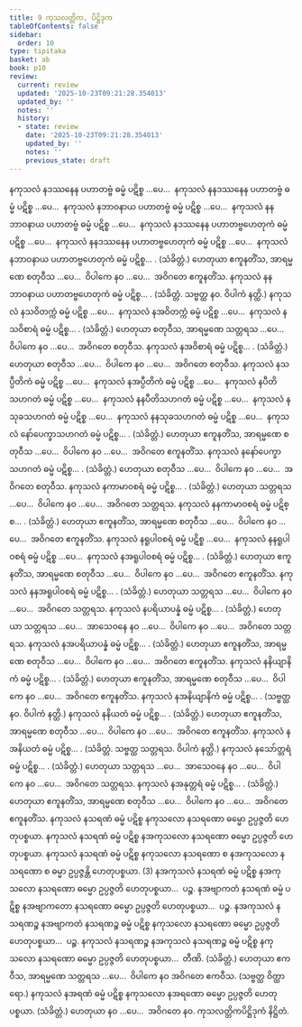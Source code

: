 ```yaml
---
title: 9 ကုသလတ္တိက, ပိဋ္ဌိဒုက
tableOfContents: false
sidebar:
  order: 10
type: tipitaka
basket: ab
book: p10
review:
  current: review
  updated: '2025-10-23T09:21:28.354013'
  updated_by: ''
  notes: ''
  history:
  - state: review
    date: '2025-10-23T09:21:28.354013'
    updated_by: ''
    notes: ''
    previous_state: draft
---
```



<ReviewStatus review={frontmatter.review} showDetails={true} />

<HypothesisAnnotation frontmatter={frontmatter} />

<DynamicBreadcrumb />

<Division number="42" book="p10" e="ch" v="40" p="129">

<Paragraph number="92" book="p10">
နကုသလံ နဒဿနေန ပဟာတဗ္ဗံ ဓမ္မံ ပဋိစ္စ …ပေ…  နကုသလံ နနဒဿနေန ပဟာတဗ္ဗံ ဓမ္မံ ပဋိစ္စ …ပေ…  နကုသလံ နဘာဝနာယ ပဟာတဗ္ဗံ ဓမ္မံ ပဋိစ္စ …ပေ…  နကုသလံ နနဘာဝနာယ ပဟာတဗ္ဗံ ဓမ္မံ ပဋိစ္စ …ပေ…  နကုသလံ နဒဿနေန ပဟာတဗ္ဗဟေတုကံ ဓမ္မံ ပဋိစ္စ …ပေ…  နကုသလံ နနဒဿနေန ပဟာတဗ္ဗဟေတုကံ ဓမ္မံ ပဋိစ္စ …ပေ…  နကုသလံ နဘာဝနာယ ပဟာတဗ္ဗဟေတုကံ ဓမ္မံ ပဋိစ္စ… . (သံခိတ္တံ.) ဟေတုယာ ဧကူနတိံသ, အာရမ္မဏေ စတုဝီသ …ပေ…  ဝိပါကေ နဝ …ပေ…  အဝိဂတေ ဧကူနတိံသ.
</Paragraph>

<Paragraph number="93" book="p10">
နကုသလံ နနဘာဝနာယ ပဟာတဗ္ဗဟေတုကံ ဓမ္မံ ပဋိစ္စ… . (သံခိတ္တံ. သဗ္ဗတ္ထ နဝ. ဝိပါကံ နတ္ထိ.)
</Paragraph>

</Division>
<Division number="43" book="p10" e="ch" v="40" p="129">

<Paragraph number="94" book="p10">
နကုသလံ နသဝိတက္ကံ ဓမ္မံ ပဋိစ္စ …ပေ…  နကုသလံ နအဝိတက္ကံ ဓမ္မံ ပဋိစ္စ …ပေ…  နကုသလံ နသဝိစာရံ ဓမ္မံ ပဋိစ္စ… . (သံခိတ္တံ.) ဟေတုယာ စတုဝီသ, အာရမ္မဏေ သတ္တရသ …ပေ…  ဝိပါကေ နဝ …ပေ…  အဝိဂတေ စတုဝီသ.
</Paragraph>

<Paragraph number="95" book="p10">
နကုသလံ နအဝိစာရံ ဓမ္မံ ပဋိစ္စ… . (သံခိတ္တံ.) ဟေတုယာ စတုဝီသ …ပေ…  ဝိပါကေ နဝ …ပေ…  အဝိဂတေ စတုဝီသ.
</Paragraph>

</Division>
<Division number="44" book="p10" e="ch" v="40" p="130">

<Paragraph number="96" book="p10">
နကုသလံ နသပ္ပီတိကံ ဓမ္မံ ပဋိစ္စ …ပေ…  နကုသလံ နအပ္ပီတိကံ ဓမ္မံ ပဋိစ္စ …ပေ…  နကုသလံ နပီတိသဟဂတံ ဓမ္မံ ပဋိစ္စ …ပေ…  နကုသလံ နနပီတိသဟဂတံ ဓမ္မံ ပဋိစ္စ …ပေ…  နကုသလံ နသုခသဟဂတံ ဓမ္မံ ပဋိစ္စ …ပေ…  နကုသလံ နနသုခသဟဂတံ ဓမ္မံ ပဋိစ္စ …ပေ…  နကုသလံ နော်ပေက္ခာသဟဂတံ ဓမ္မံ ပဋိစ္စ… . (သံခိတ္တံ.) ဟေတုယာ ဧကူနတိံသ, အာရမ္မဏေ စတုဝီသ …ပေ…  ဝိပါကေ နဝ …ပေ…  အဝိဂတေ ဧကူနတိံသ.
</Paragraph>

<Paragraph number="97" book="p10">
နကုသလံ နနော်ပေက္ခာသဟဂတံ ဓမ္မံ ပဋိစ္စ… . (သံခိတ္တံ.) ဟေတုယာ စတုဝီသ …ပေ…  ဝိပါကေ နဝ …ပေ…  အဝိဂတေ စတုဝီသ.
</Paragraph>

</Division>
<Division number="45" book="p10" e="ch" v="40" p="130">

<Paragraph number="98" book="p10">
နကုသလံ နကာမာဝစရံ ဓမ္မံ ပဋိစ္စ… . (သံခိတ္တံ.) ဟေတုယာ သတ္တရသ …ပေ…  ဝိပါကေ နဝ …ပေ…  အဝိဂတေ သတ္တရသ.
</Paragraph>

<Paragraph number="99" book="p10">
နကုသလံ နနကာမာဝစရံ ဓမ္မံ ပဋိစ္စ… . (သံခိတ္တံ.) ဟေတုယာ ဧကူနတိံသ, အာရမ္မဏေ စတုဝီသ …ပေ…  ဝိပါကေ နဝ …ပေ…  အဝိဂတေ ဧကူနတိံသ.
</Paragraph>

</Division>
<Division number="46" book="p10" e="ch" v="40" p="130">

<Paragraph number="100" book="p10">
နကုသလံ နရူပါဝစရံ ဓမ္မံ ပဋိစ္စ …ပေ…  နကုသလံ နနရူပါဝစရံ ဓမ္မံ ပဋိစ္စ …ပေ…  နကုသလံ နအရူပါဝစရံ ဓမ္မံ ပဋိစ္စ… . (သံခိတ္တံ.) ဟေတုယာ ဧကူနတိံသ, အာရမ္မဏေ စတုဝီသ …ပေ…  ဝိပါကေ နဝ …ပေ…  အဝိဂတေ ဧကူနတိံသ.
</Paragraph>

<Paragraph number="101" book="p10">
နကုသလံ နနအရူပါဝစရံ ဓမ္မံ ပဋိစ္စ… . (သံခိတ္တံ.) ဟေတုယာ သတ္တရသ …ပေ…  ဝိပါကေ နဝ …ပေ…  အဝိဂတေ သတ္တရသ.
</Paragraph>

</Division>
<Division number="47" book="p10" e="ch" v="40" p="130">

<Paragraph number="102" book="p10">
နကုသလံ နပရိယာပန္နံ ဓမ္မံ ပဋိစ္စ… . (သံခိတ္တံ.) ဟေတုယာ သတ္တရသ …ပေ…  အာသေဝနေ နဝ …ပေ…  ဝိပါကေ နဝ …ပေ…  အဝိဂတေ သတ္တရသ.
</Paragraph>

<Paragraph number="103" book="p10">
နကုသလံ နအပရိယာပန္နံ ဓမ္မံ ပဋိစ္စ… . (သံခိတ္တံ.) ဟေတုယာ ဧကူနတိံသ, အာရမ္မဏေ စတုဝီသ …ပေ…  ဝိပါကေ နဝ …ပေ…  အဝိဂတေ ဧကူနတိံသ.
</Paragraph>

</Division>
<Division number="48" book="p10" e="ch" v="40" p="130">

<Paragraph number="104" book="p10">
နကုသလံ နနိယျာနိကံ ဓမ္မံ ပဋိစ္စ… . (သံခိတ္တံ.) ဟေတုယာ ဧကူနတိံသ, အာရမ္မဏေ စတုဝီသ …ပေ…  ဝိပါကေ နဝ …ပေ…  အဝိဂတေ ဧကူနတိံသ.
</Paragraph>

<Paragraph number="105" book="p10">
နကုသလံ နအနိယျာနိကံ ဓမ္မံ ပဋိစ္စ… . (သဗ္ဗတ္ထ နဝ. ဝိပါကံ နတ္ထိ.)
</Paragraph>

</Division>
<Division number="49" book="p10" e="ch" v="40" p="130">

<Paragraph number="106" book="p10">
နကုသလံ နနိယတံ ဓမ္မံ ပဋိစ္စ… . (သံခိတ္တံ.) ဟေတုယာ ဧကူနတိံသ, အာရမ္မဏေ စတုဝီသ …ပေ…  ဝိပါကေ နဝ …ပေ…  အဝိဂတေ ဧကူနတိံသ.
</Paragraph>

<Paragraph number="107" book="p10">
နကုသလံ နအနိယတံ ဓမ္မံ ပဋိစ္စ… . (သံခိတ္တံ. သဗ္ဗတ္ထ သတ္တရသ. ဝိပါကံ နတ္ထိ.)
</Paragraph>

</Division>
<Division number="50" book="p10" e="ch" v="40" p="130">

<Paragraph number="108" book="p10">
နကုသလံ နသော်တ္တရံ ဓမ္မံ ပဋိစ္စ… . (သံခိတ္တံ.) ဟေတုယာ သတ္တရသ …ပေ…  အာသေဝနေ နဝ …ပေ…  ဝိပါကေ နဝ …ပေ…  အဝိဂတေ သတ္တရသ.
</Paragraph>

<Paragraph number="109" book="p10">
နကုသလံ နအနုတ္တရံ ဓမ္မံ ပဋိစ္စ… . (သံခိတ္တံ.) ဟေတုယာ ဧကူနတိံသ, အာရမ္မဏေ စတုဝီသ …ပေ…  ဝိပါကေ နဝ …ပေ…  အဝိဂတေ ဧကူနတိံသ.
</Paragraph>

</Division>
<Division number="51" book="p10" e="ch" v="40" p="130">

<Paragraph number="110" book="p10">
နကုသလံ နသရဏံ ဓမ္မံ ပဋိစ္စ နကုသလော နသရဏော ဓမ္မော ဥပ္ပဇ္ဇတိ ဟေတုပစ္စယာ. နကုသလံ နသရဏံ ဓမ္မံ ပဋိစ္စ နအကုသလော နသရဏော ဓမ္မော ဥပ္ပဇ္ဇတိ ဟေတုပစ္စယာ. နကုသလံ နသရဏံ ဓမ္မံ ပဋိစ္စ နကုသလော နသရဏော စ နအကုသလော နသရဏော စ ဓမ္မာ ဥပ္ပဇ္ဇန္တိ ဟေတုပစ္စယာ. (3)
</Paragraph>

<Paragraph number="111" book="p10">
နအကုသလံ နသရဏံ ဓမ္မံ ပဋိစ္စ နအကုသလော နသရဏော ဓမ္မော ဥပ္ပဇ္ဇတိ ဟေတုပစ္စယာ…  ပဉ္စ.
</Paragraph>

<Paragraph number="112" book="p10">
နအဗျာကတံ နသရဏံ ဓမ္မံ ပဋိစ္စ နအဗျာကတော နသရဏော ဓမ္မော ဥပ္ပဇ္ဇတိ ဟေတုပစ္စယာ…  ပဉ္စ.
</Paragraph>

<Paragraph number="113" book="p10">
နအကုသလံ နသရဏဉ္စ နအဗျာကတံ နသရဏဉ္စ ဓမ္မံ ပဋိစ္စ နကုသလော နသရဏော ဓမ္မော ဥပ္ပဇ္ဇတိ ဟေတုပစ္စယာ…  ပဉ္စ.
</Paragraph>

<Paragraph number="114" book="p10">
နကုသလံ နသရဏဉ္စ နအကုသလံ နသရဏဉ္စ ဓမ္မံ ပဋိစ္စ နကုသလော နသရဏော ဓမ္မော ဥပ္ပဇ္ဇတိ ဟေတုပစ္စယာ…  တီဏိ. (သံခိတ္တံ.)
</Paragraph>

<Paragraph number="115" book="p10">
ဟေတုယာ ဧကဝီသ, အာရမ္မဏေ သတ္တရသ …ပေ…  ဝိပါကေ နဝ အဝိဂတေ ဧကဝီသ. (သဗ္ဗတ္ထ ဝိတ္ထာရော.)
</Paragraph>

<Paragraph number="116" book="p10">
နကုသလံ နအရဏံ ဓမ္မံ ပဋိစ္စ နကုသလော နအရဏော ဓမ္မော ဥပ္ပဇ္ဇတိ ဟေတုပစ္စယာ. (သံခိတ္တံ.) ဟေတုယာ နဝ …ပေ…  အဝိဂတေ နဝ.

</Paragraph>
</Division>

<Paragraph number="117" type="center" book="p10">
ကုသလတ္တိကပိဋ္ဌိဒုကံ နိဋ္ဌိတံ.
</Paragraph>